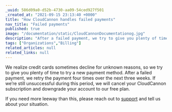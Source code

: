 ```yaml
---
_uuid: 586d09a0-d52b-4730-aa09-54ced927f501
_created_at: "2021-09-15 23:13:40 +0000"
title: "How CloudCannon handles failed payments"
nav_title: "Failed payments"
published: true
image: "/documentation/static/CloudCannonDocumentationog.jpg"
description: "After a failed payment, we try to give you plenty of time to set up a new payment method."
tags: ["Organizations","Billing"]
related_articles: null
related_links: null
---
```


We realize credit cards sometimes decline for unknown reasons, so we try to give you plenty of time to try a new payment method. After a failed payment, we retry the payment four times over the next three weeks. If we’re still unsuccessful during this period, we will cancel your CloudCannon subscription and downgrade your account to our free plan.

If you need more leeway than this, please reach out to [support](/contact/) and tell us about your situation.
